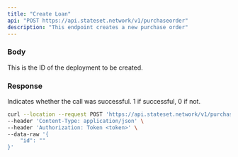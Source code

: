 ```yaml
---
title: "Create Loan"
api: "POST https://api.stateset.network/v1/purchaseorder"
description: "This endpoint creates a new purchase order"
---
```


### Body

<ParamField body="id" type="string">
  This is the ID of the deployment to be created.
</ParamField>

### Response

<ResponseField name="success" type="number">
  Indicates whether the call was successful. 1 if successful, 0 if not.
</ResponseField>

<RequestExample>

```bash cURL
curl --location --request POST 'https://api.stateset.network/v1/purchaseorder' \
--header 'Content-Type: application/json' \
--header 'Authorization: Token <token>' \
--data-raw '{
    "id": ""
}'
```

</RequestExample>
